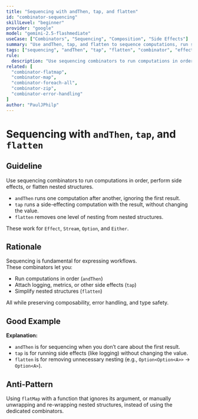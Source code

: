 ```yaml
---
title: "Sequencing with andThen, tap, and flatten"
id: "combinator-sequencing"
skillLevel: "beginner"
provider: "google"
model: "gemini-2.5-flashmediate"
useCase: ["Combinators", "Sequencing", "Composition", "Side Effects"]
summary: "Use andThen, tap, and flatten to sequence computations, run side effects, and flatten nested structures in Effect, Stream, Option, and Either."
tags: ["sequencing", "andThen", "tap", "flatten", "combinator", "effect", "stream", "option", "either"]
rule:
  description: "Use sequencing combinators to run computations in order, perform side effects, or flatten nested structures, while preserving error and context handling."
related: [
  "combinator-flatmap",
  "combinator-map",
  "combinator-foreach-all",
  "combinator-zip",
  "combinator-error-handling"
]
author: "PaulJPhilp"
---
```


# Sequencing with `andThen`, `tap`, and `flatten`

## Guideline

Use sequencing combinators to run computations in order, perform side effects, or flatten nested structures.  
- `andThen` runs one computation after another, ignoring the first result.
- `tap` runs a side-effecting computation with the result, without changing the value.
- `flatten` removes one level of nesting from nested structures.

These work for `Effect`, `Stream`, `Option`, and `Either`.

## Rationale

Sequencing is fundamental for expressing workflows.  
These combinators let you:
- Run computations in order (`andThen`)
- Attach logging, metrics, or other side effects (`tap`)
- Simplify nested structures (`flatten`)

All while preserving composability, error handling, and type safety.

## Good Example

<Example path="./src/combinator-sequencing.ts" />

**Explanation:**  
- `andThen` is for sequencing when you don’t care about the first result.
- `tap` is for running side effects (like logging) without changing the value.
- `flatten` is for removing unnecessary nesting (e.g., `Option<Option<A>>` → `Option<A>`).

## Anti-Pattern

Using `flatMap` with a function that ignores its argument, or manually unwrapping and re-wrapping nested structures, instead of using the dedicated combinators.